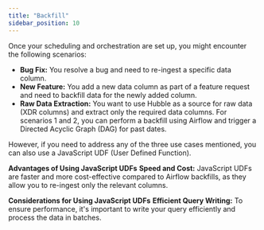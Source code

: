 ```yaml
---
title: "Backfill"
sidebar_position: 10
---
```



Once your scheduling and orchestration are set up, you might encounter the following scenarios:

- **Bug Fix:** You resolve a bug and need to re-ingest a specific data column.
- **New Feature:** You add a new data column as part of a feature request and need to backfill data for the newly added column.
- **Raw Data Extraction:** You want to use Hubble as a source for raw data (XDR columns) and extract only the required data columns. For scenarios 1 and 2, you can perform a backfill using Airflow and trigger a Directed Acyclic Graph (DAG) for past dates.

However, if you need to address any of the three use cases mentioned, you can also use a JavaScript UDF (User Defined Function).

**Advantages of Using JavaScript UDFs** **Speed and Cost:** JavaScript UDFs are faster and more cost-effective compared to Airflow backfills, as they allow you to re-ingest only the relevant columns.

**Considerations for Using JavaScript UDFs** **Efficient Query Writing:** To ensure performance, it's important to write your query efficiently and process the data in batches.

<DocCardList />
